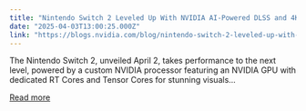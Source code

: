 ```yaml
---
title: "Nintendo Switch 2 Leveled Up With NVIDIA AI-Powered DLSS and 4K Gaming"
date: "2025-04-03T13:00:25.000Z"
link: "https://blogs.nvidia.com/blog/nintendo-switch-2-leveled-up-with-nvidia-ai-powered-dlss-and-4k-gaming/"
---
```


The Nintendo Switch 2, unveiled April 2, takes performance to the next level, powered by a custom NVIDIA processor featuring an NVIDIA GPU with dedicated RT Cores and Tensor Cores for stunning visuals...

[Read more](https://blogs.nvidia.com/blog/nintendo-switch-2-leveled-up-with-nvidia-ai-powered-dlss-and-4k-gaming/)
